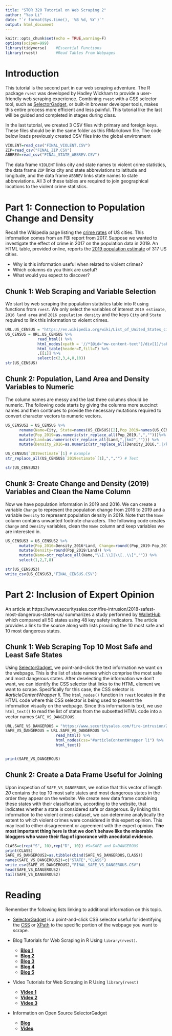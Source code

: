 ```yaml
---
title: "STOR 320 Tutorial on Web Scraping 2"
author: "Yao Li"
date: "`r format(Sys.time(), '%B %d, %Y')`"
output: html_document
---
```


```r
knitr::opts_chunk$set(echo = TRUE,warning=F)
options(scipen=999)
library(tidyverse)    #Essential Functions
library(rvest)        #Read Tables From Webpages
```

# Introduction

This tutorial is the second part in our web scraping adventure. The R package `rvest` was developed by Hadley Wickham to provide a user-friendly web scraping experience. Combining `rvest` with a CSS selector tool, such as [SelectorGadget](https://selectorgadget.com/), or built-in browser developer tools, makes this entire process more efficient and less painful. This tutorial like the last will be guided and completed in stages during class. 

In the last tutorial, we created 3 CSV files with primary and foreign keys. These files should be in the same folder as this RMarkdown file. The code below loads previously created CSV files into the global environment
```r
VIOLENT=read_csv("FINAL_VIOLENT.CSV")
ZIP=read_csv("FINAL_ZIP.CSV")
ABBREV=read_csv("FINAL_STATE_ABBREV.CSV")
```

The data frame `VIOLENT` links city and state names to violent crime statistics, the data frame `ZIP` links city and state abbreviations to latitude and longitude, and the data frame `ABBREV` links state names to state abbreviations. All 3 of these tables are required to join geographical locations to the violent crime statistics. 

# Part 1: Connection to Population Change and Density

Recall the Wikipedia page listing the [crime rates](https://en.wikipedia.org/wiki/List_of_United_States_cities_by_crime_rate) of US cities. This information comes from an FBI report from 2017. Suppose we wanted to investigate the effect of crime in 2017 on the population data in 2019. An HTML table, provided online, reports the [2019 population estimate](https://en.wikipedia.org/wiki/List_of_United_States_cities_by_population) of 317 US cities.

- Why is this information useful when related to violent crimes?
- Which columns do you think are useful?
- What would you expect to discover?

## Chunk 1: Web Scraping and Variable Selection

We start by web scraping the population statistics table into R using functions from `rvest`. We only select the variables of interest `2019 estimate`, `2016 land area` and `2016 population density` and the keys `City` and `State` required to link this information to violent crimes. 

```r
URL.US_CENSUS = "https://en.wikipedia.org/wiki/List_of_United_States_cities_by_population"
US_CENSUS = URL.US_CENSUS %>%
              read_html() %>%
              html_nodes(xpath = '//*[@id="mw-content-text"]/div[1]/table[5]') %>%
              html_table(header=T,fill=T) %>%
              .[[1]] %>%
              select(c(2,3,4,8,10))
str(US_CENSUS)
```

## Chunk 2: Population, Land Area and Density Variables to Numeric

The column names are messy and the last three columns should be numeric. The following code starts by giving the columns more succinct names and then continues to provide the necessary mutations required to convert character vectors to numeric vectors. 

```r
US_CENSUS2 = US_CENSUS %>%
      rename(Name=City, State=names(US_CENSUS)[2],Pop_2019=names(US_CENSUS)[3],Land=names(US_CENSUS)[4],Density_2016=names(US_CENSUS)[5]) %>%
      mutate(Pop_2019=as.numeric(str_replace_all(Pop_2019,",","")))%>%
      mutate(Land=as.numeric(str_replace_all(Land,",|km2",""))) %>%
      mutate(Density_2016=as.numeric(str_replace_all(Density_2016,",|/km2","")))

US_CENSUS$`2019estimate`[1] # Example
str_replace_all(US_CENSUS$`2019estimate`[1],",","") # Test

str(US_CENSUS2)
```

## Chunk 3: Create Change and Density (2019) Variables and Clean the Name Column
Now we have population information in 2019 and 2016. We can create a variable `Change` to represent the population change from 2016 to 2019 and a variable `Density` to represent population density in 2019. Note that the `Name` column contains unwanted footnote characters. The following code creates `Change` and `Density` variables, clean the `Name` column and keep variables we are interested in.
```r
US_CENSUS3 = US_CENSUS2 %>%
      mutate(Pop_2016=Density_2016*Land, Change=round((Pop_2019-Pop_2016)/Pop_2016*100,2)) %>%
      mutate(Density=round(Pop_2019/Land)) %>%
      mutate(Name=str_replace_all(Name,"\\[.\\]|\\[..\\]","")) %>%
      select(1,2,7,8)

str(US_CENSUS3)
write_csv(US_CENSUS3,"FINAL_CENSUS.CSV")
```


# Part 2: Inclusion of Expert Opinion

An article at https://www.securitysales.com/fire-intrusion/2018-safest-most-dangerous-states-us/ summarizes a study performed by [WalletHub](https://wallethub.com/edu/safest-states-to-live-in/4566/) which compared all 50 states using 48 key safety indicators. The article provides a link to the source along with lists providing the 10 most safe and 10 most dangerous states. 

## Chunk 1: Web Scraping Top 10 Most Safe and Least Safe States

Using [SelectorGadget](https://selectorgadget.com/), we point-and-click the text information we want on the webpage. This is the list of state names which comprise the most safe and most dangerous states. After deselecting the information we don't want, we can identify the CSS selector that links to the HTML element we want to scrape. Specifically for this case, the CSS selector is *#articleContentWrapper li*. The `html_nodes()` function in `rvest` locates in the HTML code where this CSS selector is being used to present the information visually on the webpage. Since this information is text, we use `html_text()` to read the list of states from the subsetted HTML code into a vector names `SAFE_VS_DANGEROUS`. 

```r
URL.SAFE_VS_DANGEROUS = "https://www.securitysales.com/fire-intrusion/2018-safest-most-dangerous-states-us/"
SAFE_VS_DANGEROUS = URL.SAFE_VS_DANGEROUS %>%
                      read_html() %>%
                      html_nodes(css="#articleContentWrapper li") %>%
                      html_text() 


print(SAFE_VS_DANGEROUS)
```


## Chunk 2: Create a Data Frame Useful for Joining

Upon inspection of `SAFE_VS_DANGEROUS`, we notice that this vector of length *20* contains the top 10 most safe states and most dangerous states in the order they appear on the website. We create  new data frame combining these states with their classification, according to the website, that indicates whether a state is considered safe or dangerous. By linking this information to the violent crimes dataset, we can determine analytically the extent to which violent crimes were considered in this expert opinion. This may lead to either disagreement or agreement with the expert opinion. **The most important thing here is that we don't behave like the miserable bloggers who wave their flag of ignorance with anecdotal evidence.**

```r
CLASS=c(rep("S", 10),rep("D", 10)) #S=SAFE and D=DANGEROUS
print(CLASS)
SAFE_VS_DANGEROUS2=as.tibble(cbind(SAFE_VS_DANGEROUS,CLASS))
names(SAFE_VS_DANGEROUS2)=c("STATE","CLASS")
write_csv(SAFE_VS_DANGEROUS2,"FINAL_SAFE_VS_DANGEROUS.CSV")
head(SAFE_VS_DANGEROUS2)
tail(SAFE_VS_DANGEROUS2)
```

# Reading
Remember the following lists linking to additional information on this topic.

* [SelectorGadget](https://selectorgadget.com/) is a point-and-click CSS selector useful for identifying the [CSS](https://en.wikipedia.org/wiki/Cascading_Style_Sheets)  or [XPath](https://en.wikipedia.org/wiki/XPath) to the specific portion of the webpage you want to scrape.

* Blog Tutorials for Web Scraping in R Using `library(rvest)`.
    + **[Blog 1](http://blog.corynissen.com/2015/01/using-rvest-to-scrape-html-table.html)**
    + **[Blog 2](https://blog.rstudio.com/2014/11/24/rvest-easy-web-scraping-with-r/)**
    + **[Blog 3](http://categitau.com/using-rvest-to-scrape-data-from-wikipedia/)**
    + **[Blog 4](https://stat4701.github.io/edav/2015/04/02/rvest_tutorial/)**
    + **[Blog 5](https://www.analyticsvidhya.com/blog/2017/03/beginners-guide-on-web-scraping-in-r-using-rvest-with-hands-on-knowledge/)**
    
* Video Tutorials for Web Scraping in R Using `library(rvest)`
    +  **[Video 1](https://www.youtube.com/watch?v=4IYfYx4yoAI)**
    +  **[Video 2](https://www.youtube.com/watch?v=9ATgpE0yTxA)**
    +  **[Video 3](https://www.youtube.com/watch?v=gSbuwYdNYLM)**

* Information on Open Source SelectorGadget
    + **[Blog](https://cran.r-project.org/web/packages/rvest/vignettes/selectorgadget.html)**
    + **[Video](https://www.youtube.com/watch?v=A5LIHrpZBnY)**